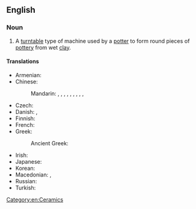 ==English==
{{wikipedia}}

===Noun===
{{en-noun|head=[[potter]]'s [[wheel]]}}

# A [[turntable]] type of machine used by a [[potter]] to form round pieces of [[pottery]] from wet [[clay]].

====Translations====
{{trans-top|machine used by a potter}}
* Armenian: {{t+|hy|դուրգ}}
* Chinese:
*: Mandarin: {{t|cmn|陶工旋盤}}, {{t|cmn|陶工旋盘|tr=táogōng xuánpán}}, {{t+|cmn|鈞}}, {{t+|cmn|钧|tr=jūn}}, {{t+|cmn|陶鈞}}, {{t+|cmn|陶钧|tr=táojūn}}, {{t|cmn|陶輪}}, {{t|cmn|陶轮|tr=táolún}}, {{t|cmn|拉坯輪}}, {{t|cmn|拉坯轮|tr=lāpīlún}}
* Czech: {{t|cs|hrnčířský kruh|m}}
* Danish: {{t|da|drejeskive|c}}, {{t|da|pottemagerhjul|n}}
* Finnish: {{t+|fi|dreija}}
* French: {{t+|fr|tour de potier|m}}
* Greek:
*: Ancient Greek: {{t|grc|[[κεραμεικός]] [[τροχός]]|m}}
{{trans-mid}}
* Irish: {{t|ga|roth potaire|m}}
* Japanese: {{t+|ja|轆轤|tr=ろくろ, rokuro}}
* Korean: {{t-needed|ko}}
* Macedonian: {{t|mk|грнчарско ко́лце|n|tr=g'rnčarsko kólce}}, {{t|mk|грнчарско тркало|n|tr=g'rnčarsko t'rkalo}}
* Russian: {{t|ru|гонча́рный круг|m}}
* Turkish: {{t|tr|çömlekçi çarkı}}
{{trans-bottom}}

[[Category:en:Ceramics]]